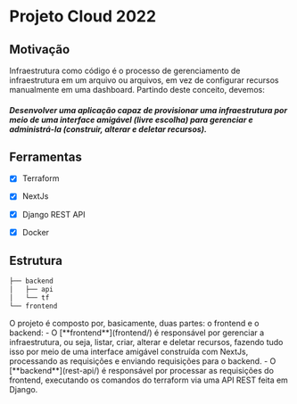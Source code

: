 

# Projeto Cloud 2022

## Motivação
Infraestrutura como código é o processo de gerenciamento de infraestrutura em um arquivo ou arquivos,
em vez de configurar recursos manualmente em uma dashboard. Partindo deste conceito, devemos:

<h5>
    Desenvolver uma aplicação capaz de provisionar uma infraestrutura por meio de uma interface amigável (livre escolha) 
    para gerenciar e administrá-la (construir, alterar e deletar recursos).
</h5>

## Ferramentas
- [x] Terraform
- [x] NextJs
- [x] Django REST API
- [x] Docker


## Estrutura
```sh
├── backend
│   ├── api
│   └── tf
└── frontend
```

<Callout emoji="✅">
    O projeto é composto por, basicamente, duas partes: o frontend e o backend:
    - O [**frontend**](frontend/) é responsável por gerenciar a infraestrutura, ou seja, listar, criar, alterar e deletar recursos, fazendo tudo isso por meio de uma interface amigável construída com NextJs,
    processando as requisições e enviando requisições para o backend.
    - O [**backend**](rest-api/) é responsável por processar as requisições do frontend, executando os comandos do terraform via uma API REST feita em Django.
</Callout>